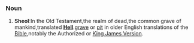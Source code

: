 ===Noun===
#'''Sheol''':In the Old Testament,the realm of dead,the common grave of mankind,translated '''[[Hell]]'''.[[grave]] or [[pit]] in older English translations of the [[Bible]],notably the Authorized or [[King James Version]].